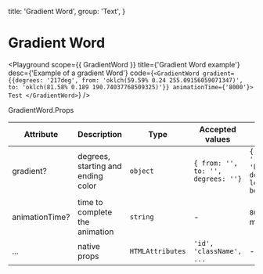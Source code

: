 
  title: 'Gradient Word',
  group: 'Text',
}

# Gradient Word

<Playground
  scope={{ GradientWord }}
  title={'Gradient Word example'}
  desc={'Example of a gradient Word'}
  code={`
  <GradientWord gradient={{degrees: '217deg', from: 'oklch(59.59% 0.24 255.09156059071347)', to: 'oklch(81.58% 0.189 190.74037768509325)'}} animationTime={'8000'}>
    Test
  </GradientWord>
  `}
/>

<Attributes edit="/pages/components/gradient-word.mdx">
<Attributes.Title>GradientWord.Props</Attributes.Title>

| Attribute      | Description                        | Type             | Accepted values                    | Default                                                 |
| -------------- | ---------------------------------- | ---------------- | ---------------------------------- | ------------------------------------------------------- |
| gradient?      | degrees, starting and ending color | `object`         | `{ from: '', to: '', degrees: ''}` | `{ from: 'red', to: 'blue', degrees: 'to left bottom'}` |
| animationTime? | time to complete the animation     | `string`         | -                                  | `8000` (in milliseconds)                                |
| ...            | native props                       | `HTMLAttributes` | `'id', 'className', ...`           | -                                                       |

</Attributes>
